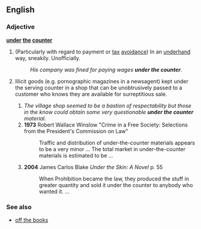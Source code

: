 {{rfv|Counter?  "Misspelling" of [[under the table]], right?}}
==English==

===Adjective===
'''[[under]] [[the]] [[counter]]'''

# {{context|UK|colloquial}} (Particularly with regard to payment or [[tax]] [[avoidance]]) In an [[underhand]] way, sneakily. Unofficially.
#: ''His company was fined for paying wages '''under the counter'''.''
# {{UK}} Illicit goods (e.g. pornographic magazines in a newsagent) kept under the serving counter in a shop that can be unobtrusively passed to a customer who knows they are available for surreptitious sale.
##          ''The village shop seemed to be a bastion of respectability but those in the know could obtain some very questionable '''under the counter''' material.''
##'''1973''' Robert Wallace Winslow "Crime in a Free Society: Selections from the President's Commission on Law"
##:Traffic and distribution of under-the-counter materials appears to be a very minor ... The total market in under-the-counter materials is estimated to be ...
##'''2004''' James Carlos Blake ''Under the Skin: A Novel'' p. 55
##:When Prohibition became the law, they produced the stuff in greater quantity and sold it under the counter to anybody who wanted it. ...

===See also===
*[[off the books]]